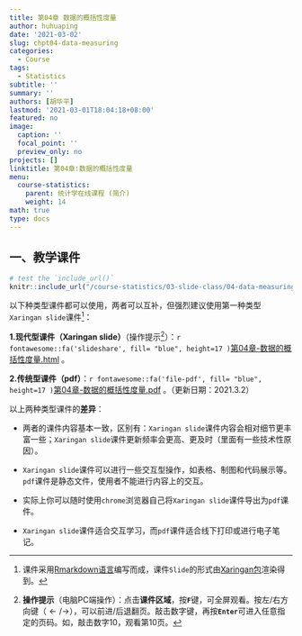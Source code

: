 ```yaml
---
title: 第04章 数据的概括性度量
author: huhuaping
date: '2021-03-02'
slug: chpt04-data-measuring
categories:
  - Course
tags:
  - Statistics
subtitle: ''
summary: ''
authors: [胡华平]
lastmod: '2021-03-01T18:04:18+08:00'
featured: no
image:
  caption: ''
  focal_point: ''
  preview_only: no
projects: []
linktitle: 第04章:数据的概括性度量
menu:
  course-statistics:
    parent: 统计学在线课程 (简介)
    weight: 14
math: true
type: docs
---
```


## 一、教学课件

```r
# test the `include_url()`
knitr::include_url("/course-statistics/03-slide-class/04-data-measuring.html")
```

以下种类型课件都可以使用，两者可以互补，但强烈建议使用第一种类型`Xaringan slide`课件[^a]：

**1.现代型课件（Xaringan slide）**（操作提示[^b]）：`r fontawesome::fa('slideshare', fill= "blue", height=17 )`[第04章-数据的概括性度量.html](/course-statistics/03-slide-class/04-data-measuring.html) 。


**2.传统型课件（pdf）**：`r fontawesome::fa('file-pdf', fill= "blue", height=17 )`[第04章-数据的概括性度量.pdf](#) 。（更新日期：2021.3.2）


以上两种类型课件的**差异**：

- 两者的课件内容基本一致，区别有：`Xaringan slide`课件内容会相对细节更丰富一些；`Xaringan slide`课件更新频率会更高、更及时（里面有一些技术性原因）。

- `Xaringan slide`课件可以进行一些交互型操作，如表格、制图和代码展示等。`pdf`课件是静态文件，使用者不能进行内容上的交互。

- 实际上你可以随时使用`chrome`浏览器自己将`Xaringan slide`课件导出为`pdf`课件。

- `Xaringan slide`课件适合交互学习，而`pdf`课件适合线下打印或进行电子笔记。


<!---footnote following--->

[^a]:课件采用[Rmarkdown语言](https://rmarkdown.rstudio.com/)编写而成，课件`Slide`的形式由[Xaringan包](https://github.com/yihui/xaringan)渲染得到。

[^b]:**操作提示**（电脑PC端操作）：点击**课件区域**，按**`F`**键，可全屏观看。按左/右方向键（$\leftarrow/\rightarrow$），可以前进/后退翻页。敲击数字键，再按**`Enter`**可进入任意指定的页码。如，敲击数字10，观看第10页。

